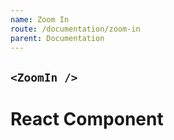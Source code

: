 ```yaml
---
name: Zoom In
route: /documentation/zoom-in
parent: Documentation
---
```



## `<ZoomIn />`

<Playground>
  <ZoomIn>
    <div
      style={{
        maxWidth: 300,
        boxShadow: "rgba(0, 0, 0, 0.2) 0px 0px 10px",
        backgroundColor: "white",
        textAlign: "center",
        borderRadius: 4,
        padding: 8,
        marginTop: 8,
        width: 300
      }}
    >
      <h1>React Component</h1>
    </div>
  </ZoomIn>
</Playground>
